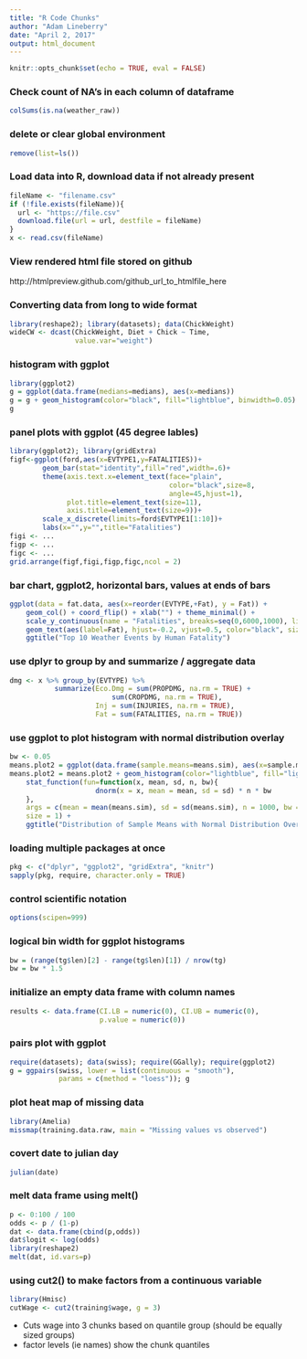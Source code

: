 ```yaml
---
title: "R Code Chunks"
author: "Adam Lineberry"
date: "April 2, 2017"
output: html_document
---
```


```r
knitr::opts_chunk$set(echo = TRUE, eval = FALSE)
```


### Check count of NA's in each column of dataframe
```r
colSums(is.na(weather_raw))
```

### delete or clear global environment

```r
remove(list=ls())
```


### Load data into R, download data if not already present

```r
fileName <- "filename.csv"
if (!file.exists(fileName)){
  url <- "https://file.csv"
  download.file(url = url, destfile = fileName)
}
x <- read.csv(fileName)
```


### View rendered html file stored on github

http://htmlpreview.github.com/github_url_to_htmlfile_here

### Converting data from long to wide format

```r
library(reshape2); library(datasets); data(ChickWeight)
wideCW <- dcast(ChickWeight, Diet + Chick ~ Time, 
                value.var="weight")
```

### histogram with ggplot

```r
library(ggplot2)
g = ggplot(data.frame(medians=medians), aes(x=medians))
g = g + geom_histogram(color="black", fill="lightblue", binwidth=0.05)
g
```

### panel plots with ggplot (45 degree lables)

```r
library(ggplot2); library(gridExtra)
figf<-ggplot(ford,aes(x=EVTYPE1,y=FATALITIES))+
        geom_bar(stat="identity",fill="red",width=.6)+
        theme(axis.text.x=element_text(face="plain", 
                                       color="black",size=8,
                                       angle=45,hjust=1),
              plot.title=element_text(size=11),
              axis.title=element_text(size=9))+
        scale_x_discrete(limits=ford$EVTYPE1[1:10])+
        labs(x="",y="",title="Fatalities")
figi <- ...
figp <- ...
figc <- ...
grid.arrange(figf,figi,figp,figc,ncol = 2)
```

### bar chart, ggplot2, horizontal bars, values at ends of bars

```r
ggplot(data = fat.data, aes(x=reorder(EVTYPE,+Fat), y = Fat)) +
    geom_col() + coord_flip() + xlab("") + theme_minimal() +
    scale_y_continuous(name = "Fatalities", breaks=seq(0,6000,1000), limits=c(0, 6100)) + 
    geom_text(aes(label=Fat), hjust=-0.2, vjust=0.5, color="black", size=3.5) +
    ggtitle("Top 10 Weather Events by Human Fatality")
```


### use dplyr to group by and summarize / aggregate data

```r
dmg <- x %>% group_by(EVTYPE) %>% 
           summarize(Eco.Dmg = sum(PROPDMG, na.rm = TRUE) + 
                         sum(CROPDMG, na.rm = TRUE),
                     Inj = sum(INJURIES, na.rm = TRUE),
                     Fat = sum(FATALITIES, na.rm = TRUE))
```


### use ggplot to plot histogram with normal distribution overlay

```r
bw <- 0.05
means.plot2 = ggplot(data.frame(sample.means=means.sim), aes(x=sample.means))
means.plot2 = means.plot2 + geom_histogram(color="lightblue", fill="lightblue" , binwidth=bw) + xlab("") +
    stat_function(fun=function(x, mean, sd, n, bw){ 
                     dnorm(x = x, mean = mean, sd = sd) * n * bw
    }, 
    args = c(mean = mean(means.sim), sd = sd(means.sim), n = 1000, bw = bw),
    size = 1) +
    ggtitle("Distribution of Sample Means with Normal Distribution Overlay")
```


### loading multiple packages at once

```r
pkg <- c("dplyr", "ggplot2", "gridExtra", "knitr")
sapply(pkg, require, character.only = TRUE)
```


### control scientific notation

```r
options(scipen=999)
```


### logical bin width for ggplot histograms

```r
bw = (range(tg$len)[2] - range(tg$len)[1]) / nrow(tg)
bw = bw * 1.5
```


### initialize an empty data frame with column names

```r
results <- data.frame(CI.LB = numeric(0), CI.UB = numeric(0),
                      p.value = numeric(0))
```

### pairs plot with ggplot

```r
require(datasets); data(swiss); require(GGally); require(ggplot2)
g = ggpairs(swiss, lower = list(continuous = "smooth"),
            params = c(method = "loess")); g 
```


### plot heat map of missing data

```r
library(Amelia)
missmap(training.data.raw, main = "Missing values vs observed")
```

### covert date to julian day

```r
julian(date)
```

### melt data frame using melt()

```r
p <- 0:100 / 100
odds <- p / (1-p)
dat <- data.frame(cbind(p,odds))
dat$logit <- log(odds)
library(reshape2)
melt(dat, id.vars=p)
```

### using cut2() to make factors from a continuous variable

```r
library(Hmisc)
cutWage <- cut2(training$wage, g = 3)
```
- Cuts wage into 3 chunks based on quantile group (should be equally sized groups)
- factor levels (ie names) show the chunk quantiles

